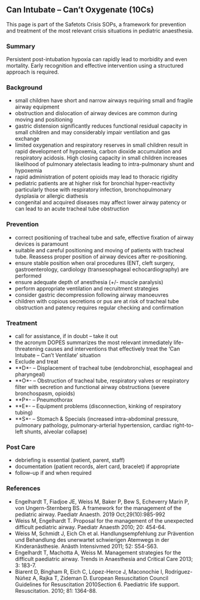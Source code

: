 ## Can Intubate -- Can't Oxygenate (10Cs)
This page is part of the Safetots Crisis SOPs, a framework for prevention and treatment of the most relevant crisis situations in pediatric anaesthesia.

### Summary
Persistent post-intubation hypoxia can rapidly lead to morbidity and even mortality. Early recognition and effective intervention using a structured approach is required.

### Background
- small children have short and narrow airways requiring small and fragile airway equipment
- obstruction and dislocation of airway devices are common during moving and positioning
- gastric distension significantly reduces functional residual capacity in small children and may considerably impair ventilation and gas exchange
- limited oxygenation and respiratory reserves in small children result in rapid development of hypoxemia, carbon dioxide accumulation and respiratory acidosis. High closing capacity in small children increases likelihood of pulmonary atelectasis leading to intra-pulmonary shunt and hypoxemia
- rapid administration of potent opioids may lead to thoracic rigidity
- pediatric patients are at higher risk for bronchial hyper-reactivity particularly those with respiratory infection, bronchopulmonary dysplasia or allergic diathesis
- congenital and acquired diseases may affect lower airway patency or can lead to an acute tracheal tube obstruction

### Prevention
- correct positioning of tracheal tube and safe, effective fixation of airway devices is paramount
- suitable and careful positioning and moving of patients with tracheal tube. Reassess proper position of airway devices after re-positioning.
- ensure stable position when oral procedures (ENT, cleft surgery, gastroenterology, cardiology (transesophageal echocardiography) are performed
- ensure adequate depth of anesthesia (+/- muscle paralysis)
- perform appropriate ventilation and recruitment strategies
- consider gastric decompression following airway manoeuvres
- children with copious secretions or pus are at risk of tracheal tube obstruction and patency requires regular checking and confirmation

### Treatment
- call for assistance, if in doubt -- take it out
- the acronym DOPES summarizes the most relevant immediately life-threatening causes and interventions that effectively treat the 'Can Intubate -- Can't Ventilate' situation
- Exclude and treat
- **D*- -- Displacement of tracheal tube (endobronchial, esophageal and pharyngeal)
- **O*- -- Obstruction of tracheal tube, respiratory valves or respiratory filter with secretion and functional airway obstructions (severe bronchospasm, opioids)
- **P*- -- Pneumothorax
- **E*- -- Equipment problems (disconnection, kinking of respiratory tubing)
- **S*- -- Stomach & Specials (increased intra-abdominal pressure, pulmonary pathology, pulmonary-arterial hypertension, cardiac right-to-left shunts, alveolar collapse)

### Post Care
- debriefing is essential (patient, parent, staff)
- documentation (patient records, alert card, bracelet) if appropriate
- follow--up if and when required

### References
- Engelhardt T, Fiadjoe JE, Weiss M, Baker P, Bew S, Echeverry Marín P, von Ungern-Sternberg BS. A framework for the management of the pediatric airway. Paediatr Anaesth. 2019 Oct;29(10):985-992
- Weiss M, Engelhardt T. Proposal for the management of the unexpected difficult pediatric airway. Paediatr Anaesth 2010; 20: 454-64.
- Weiss M, Schmidt J, Eich Ch et al. Handlungsempfehlung zur Prävention und Behandlung des unerwartet schwierigen Atemwegs in der Kinderanästhesie. Anästh Intensivmed 2011; 52: S54-S63.
- Engelhardt T, Machotta A, Weiss M. Management strategies for the difficult paediatric airway. Trends in Anaesthesia and Critical Care 2013; 3: 183-7.
- Biarent D, Bingham R, Eich C, López-Herce J, Maconochie I, Rodríguez-Núñez A, Rajka T, Zideman D. European Resuscitation Council Guidelines for Resuscitation 2010Section 6. Paediatric life support. Resuscitation. 2010; 81: 1364-88.


